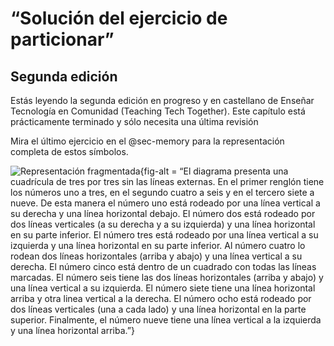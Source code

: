# "Solución del ejercicio de particionar" {#sec-chunking}

::: callout-note
## Segunda edición

Estás leyendo la segunda edición en progreso y en castellano de Enseñar Tecnología en Comunidad (Teaching Tech Together). Este capítulo está prácticamente terminado y sólo necesita una última revisión
:::


Mira el último ejercicio en el @sec-memory para la representación completa de estos símbolos.

![Representación fragmentada](diagrams/chunking-chunked.svg){fig-alt = "El diagrama presenta una cuadrícula de tres por tres sin las líneas externas. En el primer renglón tiene los números uno a tres, en el segundo cuatro a seis y en el tercero siete a nueve. De esta manera el número uno está rodeado por una línea vertical a su derecha y una línea horizontal debajo. El número dos está rodeado por dos líneas verticales (a su derecha y a su izquierda) y una línea horizontal en su parte inferior. El número tres está rodeado por una línea vertical a su izquierda y una línea horizontal en su parte inferior. Al número cuatro lo rodean dos líneas horizontales (arriba y abajo) y una línea vertical a su derecha. El número cinco está dentro de un cuadrado con todas las líneas marcadas. El número seis tiene las dos líneas horizontales (arriba y abajo) y una línea vertical a su izquierda. El número siete tiene una línea horizontal arriba y otra linea vertical a la derecha. El número ocho está rodeado por dos líneas verticales (una a cada lado) y una línea horizontal en la parte superior. Finalmente, el número nueve tiene una línea vertical a la izquierda y una línea horizontal arriba."}

